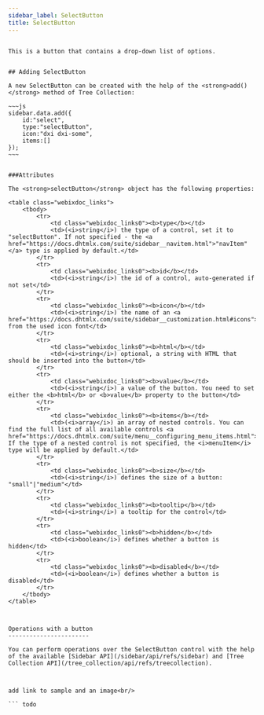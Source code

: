 ```yaml
---
sidebar_label: SelectButton
title: SelectButton
---          
```


``` todo

This is a button that contains a drop-down list of options.


## Adding SelectButton

A new SelectButton can be created with the help of the <strong>add()</strong> method of Tree Collection:

~~~js
sidebar.data.add({
	id:"select",
    type:"selectButton",
    icon:"dxi dxi-some",
    items:[]
});
~~~


###Attributes

The <strong>selectButton</strong> object has the following properties:

<table class="webixdoc_links">
	<tbody>
        <tr>
			<td class="webixdoc_links0"><b>type</b></td>
			<td>(<i>string</i>) the type of a control, set it to "selectButton". If not specified - the <a href="https://docs.dhtmlx.com/suite/sidebar__navitem.html">"navItem"</a> type is applied by default.</td>
		</tr>
        <tr>
			<td class="webixdoc_links0"><b>id</b></td>
			<td>(<i>string</i>) the id of a control, auto-generated if not set</td>
		</tr>
        <tr>
			<td class="webixdoc_links0"><b>icon</b></td>
			<td>(<i>string</i>) the name of an <a href="https://docs.dhtmlx.com/suite/sidebar__customization.html#icons">icon</a> from the used icon font</td>
		</tr>
        <tr>
			<td class="webixdoc_links0"><b>html</b></td>
			<td>(<i>string</i>) optional, a string with HTML that should be inserted into the button</td>
		</tr>
        <tr>
			<td class="webixdoc_links0"><b>value</b></td>
			<td>(<i>string</i>) a value of the button. You need to set either the <b>html</b> or <b>value</b> property to the button</td>
		</tr>
        <tr>
			<td class="webixdoc_links0"><b>items</b></td>
			<td>(<i>array</i>) an array of nested controls. You can find the full list of all available controls <a href="https://docs.dhtmlx.com/suite/menu__configuring_menu_items.html">here</a>. If the type of a nested control is not specified, the <i>menuItem</i> type will be applied by default.</td>
		</tr>
        <tr>
			<td class="webixdoc_links0"><b>size</b></td>
			<td>(<i>string</i>) defines the size of a button: "small"|"medium"</td>
		</tr>
        <tr>
			<td class="webixdoc_links0"><b>tooltip</b></td>
			<td>(<i>string</i>) a tooltip for the control</td>
		</tr>
        <tr>
			<td class="webixdoc_links0"><b>hidden</b></td>
			<td>(<i>boolean</i>) defines whether a button is hidden</td>
		</tr>
		<tr>
			<td class="webixdoc_links0"><b>disabled</b></td>
			<td>(<i>boolean</i>) defines whether a button is disabled</td>
		</tr>
    </tbody>
</table>



Operations with a button
-----------------------

You can perform operations over the SelectButton control with the help of the available [Sidebar API](/sidebar/api/refs/sidebar) and [Tree Collection API](/tree_collection/api/refs/treecollection).



add link to sample and an image<br/>

``` todo

